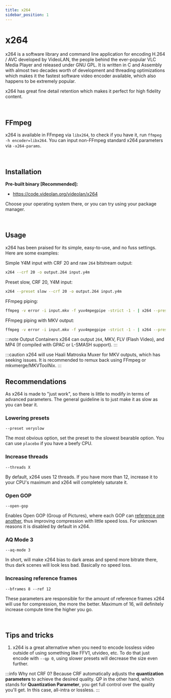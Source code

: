 ```yaml
---
title: x264
sidebar_position: 1
---
```


# x264

x264 is a software library and command line application for encoding H.264 / AVC developed by VideoLAN, the people behind the ever-popular VLC Media Player and released under GNU GPL. It is written in C and Assembly with almost two decades worth of development and threading optimizations which makes it the fastest software video encoder available, which also happens to be extremely popular.

x264 has great fine detail retention which makes it perfect for high fidelity content.

&nbsp;&nbsp;

## FFmpeg

x264 is available in FFmpeg via ``libx264``, to check if you have it, run ``ffmpeg -h encoder=libx264``. You can input non-FFmpeg standard x264 parameters via ``-x264-params``.

&nbsp;&nbsp;

## Installation

**Pre-built binary [Recommended]:**

- https://code.videolan.org/videolan/x264

Choose your operating system there, or you can try using your package manager.

&nbsp;&nbsp;

## Usage

x264 has been praised for its simple, easy-to-use, and no fuss settings. Here are some examples:

Simple Y4M input with CRF 20 and raw ``264`` bitstream output:
```bash
x264 --crf 20 -o output.264 input.y4m
```

Preset slow, CRF 20, Y4M input:
```bash
x264 --preset slow --crf 20 -o output.264 input.y4m
```

FFmpeg piping:
```bash
ffmpeg -v error -i input.mkv -f yuv4mpegpipe -strict -1 - | x264 --preset slow --crf 20 --demux y4m - -o output.264
```

FFmpeg piping with MKV output:
```bash
ffmpeg -v error -i input.mkv -f yuv4mpegpipe -strict -1 - | x264 --preset slow --crf 20 --demux y4m - -o output.mkv
```
:::note Output Containers
x264 can output ``264``, MKV, FLV (Flash Video), and MP4 (If compiled with GPAC or L-SMASH support).
:::

:::caution
x264 will use Haali Matroska Muxer for MKV outputs, which has seeking issues. It is recommended to remux back using FFmpeg or mkvmerge/MKVToolNix.
:::

## Recommendations

As x264 is made to "just work", so there is little to modify in terms of advanced parameters. The general guideline is to just make it as slow as you can bear it.

### Lowering presets

``--preset veryslow``

The most obvious option, set the preset to the slowest bearable option. You can use ``placebo`` if you have a beefy CPU.

### Increase threads

``--threads X``

By default, x264 uses 12 threads. If you have more than 12, increase it to your CPU's maximum and x264 will completely saturate it.

### Open GOP

``--open-gop``

Enables Open GOP (Group of Pictures), where each GOP can [reference one another](https://ottverse.com/closed-gop-open-gop-idr/), thus improving compression with little speed loss. For unknown reasons it is disabled by default in x264.

### AQ Mode 3

``--aq-mode 3``

In short, will make x264 bias to dark areas and spend more bitrate there, thus dark scenes will look less bad. Basically no speed loss.


### Increasing reference frames
``--bframes 8 --ref 12``

These parameters are responsible for the amount of reference frames x264 will use for compression, the more the better. Maximum of 16, will definitely increase compute time the higher you go.

&nbsp;&nbsp;

## Tips and tricks

1. x264 is a great alternative when you need to encode lossless video outside of using something like FFV1, utvideo, etc. To do that just encode with ``--qp 0``, using slower presets will decrease the size even further.

:::info Why not CRF 0?
Because CRF automatically adjusts the **quantization parameters** to achieve the desired quality. QP in the other hand, which stands for **Quantization Parameter**, you get full control over the quality you'll get. In this case, all-intra or lossless.
:::